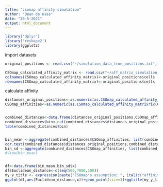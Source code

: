 ---
title: "csomap affinity simulation"
author: "Dean de Haas"
date: "26-5-2021"
output: html_document
---

```{r setup, include=FALSE}
library('dplyr')
library('reshape2')
library(ggplot2)
```

import datasets

```{r cars}

original_positions <- read.csv("~/simulation_data_true_positions.txt", sep="")

CSOmap_calculated_affinity_matrix <- read.csv("~/aff_matrix_simulation_data.txt", header=FALSE)
colnames(CSOmap_calculated_affinity_matrix)<-original_positions$cells
rownames(CSOmap_calculated_affinity_matrix)<-original_positions$cells

```

calculate affinity

```{r pressure, echo=FALSE}
distances_original_positions<-as.numeric(as.CSOmap_calculated_affinity_matrixrix(dist(original_positions[,c(2,3)],'euclidean')))
CSOmap_affinities<-as.numeric(as.CSOmap_calculated_affinity_matrixrix(CSOmap_calculated_affinity_matrix))


combined_distances<-data.frame(distances_original_positions,CSOmap_affinities)
combined_distances$bin<-cut(combined_distances$distances_original_positions,c(seq(0,7000,500)))
table(combined_distances$bin)


bin_mean <-aggregate(combined_distances$CSOmap_affinities, list(combined_distances$bin), function(x) mean = mean(x)) 
cor.test(combined_distances$distances_original_positions,combined_distances$CSOmap_affinities,method='spearman')
bin_sd <-aggregate(combined_distances$CSOmap_affinities, list(combined_distances$bin), function(x) sd = sd(x))
#View(bin_mean)


df<-data.frame(bin_mean,bin_sd$x)
df$Euclidean_distance<-c(seq(500,7000,500))
my_y_title <- expression(paste("CSOmap's assumption: ", italic("affinity")))
ggplot(df,aes(Euclidean_distance,x))+geom_point(size=3)+ggtitle(my_y_title)+geom_errorbar(aes(ymin=as.numeric(x)-as.numeric(bin_sd.x),ymax=as.numeric(x)+as.numeric(bin_sd.x)), width=100,position=position_dodge(.9)) +xlab("Reference spatial Euclidean distance") + ylab("Pairwise affinities")+theme(text = element_text(size = 15),axis.text.x = element_text( size=15),axis.text.y = element_text( size=15))+geom_line(size=0.1)+scale_x_continuous( breaks=c(0,500,1500,2500,3500,4500,5500,6500))

```



